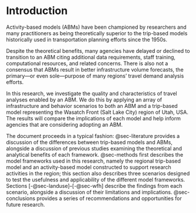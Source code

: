 # Introduction {#sec-introduction}

Activity-based models (ABMs) have been championed by researchers and many practitioners as being theoretically superior to the trip-based models historically used in transportation planning efforts since the 1950s.

Despite the theoretical benefits, many agencies have delayed or declined to transition to an ABM citing additional data requirements, staff training, computational resources, and related concerns.
There is also not a consensus that ABMs result in better infrastructure volume forecasts, the primary---or even sole---purpose of many regions' travel demand analysis efforts.

In this research, we investigate the quality and characteristics of travel analyses enabled by an ABM.
We do this by applying an array of infrastructure and behavior scenarios to both an ABM and a trip-based model representing the Wasatch Front (Salt Lake City) region of Utah, USA. The results will compare the implications of each model and help inform agencies that are considering adopting an ABM.

The document proceeds in a typical fashion: @sec-literature provides a discussion of the differences between trip-based models and ABMs, alongside a discussion of previous studies examining the theoretical and analytical benefits of each framework.
@sec-methods first describes the model frameworks used in this research, namely the regional trip-based model and an activity-based model constructed to support research activities in the region; this section also describes three scenarios designed to test the usefulness and applicability of the different model frameworks.
Sections [-@sec-landuse]--[-@sec-wfh] describe the findings from each scenario, alongside a discussion of their limitations and implications.
@sec-conclusions provides a series of recommendations and opportunities for future research.
